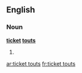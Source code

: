 ==English==

===Noun===
'''[[ticket]] [[tout]]s'''

# {{British}} {{plural of|ticket tout}}

[[ar:ticket touts]]
[[fr:ticket touts]]